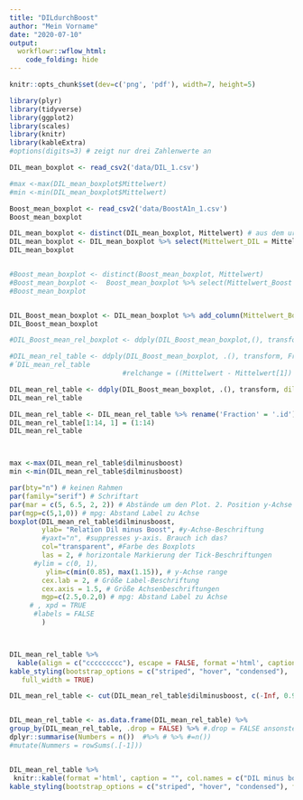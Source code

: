 ```yaml
---
title: "DILdurchBoost"
author: "Mein Vorname"
date: "2020-07-10"
output: 
  workflowr::wflow_html:
    code_folding: hide
---
```


```r

knitr::opts_chunk$set(dev=c('png', 'pdf'), width=7, height=5)

```


```r
library(plyr)
library(tidyverse)
library(ggplot2)
library(scales)
library(knitr)
library(kableExtra)
#options(digits=3) # zeigt nur drei Zahlenwerte an

DIL_mean_boxplot <- read_csv2('data/DIL_1.csv')

#max <-max(DIL_mean_boxplot$Mittelwert)
#min <-min(DIL_mean_boxplot$Mittelwert)

Boost_mean_boxplot <- read_csv2('data/BoostA1n_1.csv')
Boost_mean_boxplot 

DIL_mean_boxplot <- distinct(DIL_mean_boxplot, Mittelwert) # aus dem ursprünglichen tibble wird nur die column Mittelwert behalten
DIL_mean_boxplot <- DIL_mean_boxplot %>% select(Mittelwert_DIL = Mittelwert)
DIL_mean_boxplot


#Boost_mean_boxplot <- distinct(Boost_mean_boxplot, Mittelwert)
#Boost_mean_boxplot <-  Boost_mean_boxplot %>% select(Mittelwert_Boost = Mittelwert)
#Boost_mean_boxplot


DIL_Boost_mean_boxplot <- DIL_mean_boxplot %>% add_column(Mittelwert_Boost = Boost_mean_boxplot$Mittelwert)
DIL_Boost_mean_boxplot

#DIL_Boost_mean_rel_boxplot <- ddply(DIL_Boost_mean_boxplot,(), transform, Mittelwert.1 = (DIL_mean_boxplot / Boost_mean_boxplot[1]))

#DIL_mean_rel_table <- ddply(DIL_Boost_mean_boxplot, .(), transform, Fraction = 1:14) # adding column with fraction
#´DIL_mean_rel_table                            
                            #relchange = ((Mittelwert - Mittelwert[1]) / Mittelwert[1]) * 100) 

DIL_mean_rel_table <- ddply(DIL_Boost_mean_boxplot, .(), transform, dilminusboost = (Mittelwert_DIL-Mittelwert_Boost)/(Mittelwert_DIL[1]-Mittelwert_Boost[1])) 
DIL_mean_rel_table

DIL_mean_rel_table <- DIL_mean_rel_table %>% rename('Fraction' = '.id') #renmae column '.id' with 'Fraction'
DIL_mean_rel_table[1:14, 1] = (1:14) 
DIL_mean_rel_table



max <-max(DIL_mean_rel_table$dilminusboost)
min <-min(DIL_mean_rel_table$dilminusboost)

par(bty="n") # keinen Rahmen
par(family="serif") # Schriftart
par(mar = c(5, 6.5, 2, 2)) # Abstände um den Plot. 2. Position y-Achse
par(mgp=c(5,1,0)) # mpg: Abstand Label zu Achse
boxplot(DIL_mean_rel_table$dilminusboost, 
        ylab= "Relation Dil minus Boost", #y-Achse-Beschriftung  
        #yaxt="n", #suppresses y-axis. Brauch ich das? 
        col="transparent", #Farbe des Boxplots
        las = 2, # horizontale Markierung der Tick-Beschriftungen
      #ylim = c(0, 1),
         ylim=c(min(0.85), max(1.15)), # y-Achse range
        cex.lab = 2, # Größe Label-Beschriftung
        cex.axis = 1.5, # Größe Achsenbeschriftungen
        mgp=c(2.5,0.2,0) # mpg: Abstand Label zu Achse
     # , xpd = TRUE
      #labels = FALSE
        )



DIL_mean_rel_table %>%
  kable(align = c("ccccccccc"), escape = FALSE, format ='html', caption = "DIL durch Boost[1") %>%
kable_styling(bootstrap_options = c("striped", "hover", "condensed"), 
   full_width = TRUE) 

DIL_mean_rel_table <- cut(DIL_mean_rel_table$dilminusboost, c(-Inf, 0.95, 0.96, 0.97, 0.98, 0.99, 1.00, 1.01, 1.02, 1.03, 1.04, 1.05, Inf), labels=c('<0.95%', '95-96%', '96-97%', '97-98%', '98-99%', '99-100%', '100-101%', '101-102%', '102-103%', '103-104%', '104-105%', '>105%'))  # benutzt dplyr, 7 Intervalle 


DIL_mean_rel_table <- as.data.frame(DIL_mean_rel_table) %>%  
group_by(DIL_mean_rel_table, .drop = FALSE) %>% #.drop = FALSE ansonsten Fehlermeldung, weil  empty categories are dropped by default. You can change this behavior by adding .drop = FALSE
dplyr::summarise(Numbers = n())  #%>% # %>% #=n())   
#mutate(Nummers = rowSums(.[-1]))


DIL_mean_rel_table %>%
 knitr::kable(format ='html', caption = "", col.names = c("DIL minus boost", "Numbers")) %>%
kable_styling(bootstrap_options = c("striped", "hover", "condensed"), full_width = FALSE) 









```


